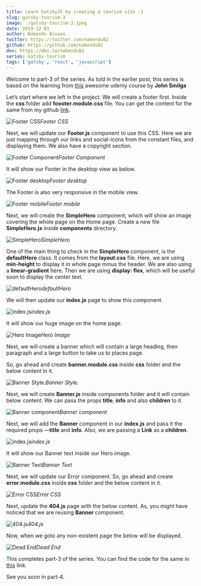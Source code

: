 ```yaml
---
title: Learn GatsbyJS by creating a tourism site -3
slug: gatsby-tourism-3
image: ./gatsby-tourism-3.jpeg
date: 2019-12-01
author: Nabendu Biswas
twitter: https://twitter.com/nabendu82
github: https://github.com/nabendu82
dev: https://dev.to/nabendu82
series: Gatsby-tourism
tags: ['gatsby', 'react', 'javascript']
---
```


Welcome to part-3 of the series. As told in the earlier post, this series is based on the learning from [this](https://www.udemy.com/course/gatsby-tutorial-and-projects-course/) awesome udemy course by **John Smilga**

Let’s start where we left in the project. We will create a footer first. Inside the **css** folder add **foooter.module.css** file. You can get the content for the same from my github [link](https://github.com/nabendu82/gatsbyTourism).

![Footer CSS](https://ik.imagekit.io/thewebdev/GatsbyTourism/3/1_qwjc1XkBsv.png)*Footer CSS*

Next, we will update our **Footer.js** component to use this CSS. Here we are just mapping through our links and social-icons from the constant files, and displaying them. We also have a copyright section.

![Footer Component](https://ik.imagekit.io/thewebdev/GatsbyTourism/3/2_gdSuWmewLD.png)*Footer Component*

It will show our Footer in the desktop view as below.

![Footer desktop](https://ik.imagekit.io/thewebdev/GatsbyTourism/3/3_Wz0UYXy2s.png)*Footer desktop*

The Footer is also very responsive in the mobile view.

<div className={styles.image__small}>

![Footer mobile](https://ik.imagekit.io/thewebdev/GatsbyTourism/3/4_uM3QKs3Jy8.png)*Footer mobile*

</div>

Next, we will create the **SimpleHero** component, which will show an image covering the whole page on the Home page. Create a new file **SimpleHero.js** inside **components** directory.

![SimpleHero](https://ik.imagekit.io/thewebdev/GatsbyTourism/3/5_yEaaJAY4X.png)*SimpleHero*

One of the main thing to check in the **SimpleHero** component, is the **defaultHero** class. It comes from the **layout.css** file. Here, we are using **min-height** to display it in whole page minus the header. We are also using a **linear-gradient** here. Then we are using **display: flex**, which will be useful soon to display the center text.

![defaultHero](https://ik.imagekit.io/thewebdev/GatsbyTourism/3/5.2_oyEqcM1zJq.png)*defaultHero*

We will then update our **index.js** page to show this component.

![index.js](https://ik.imagekit.io/thewebdev/GatsbyTourism/3/6_QEdtrrnJ-U.png)*index.js*

It will show our huge image on the home page.

![Hero Image](https://ik.imagekit.io/thewebdev/GatsbyTourism/3/7_RGSJkLEySO.png)*Hero Image*

Next, we will create a banner which will contain a large heading, then paragraph and a large button to take us to places page.

So, go ahead and create **banner.module.css** inside **css** folder and the below content in it.

![Banner Style.](https://ik.imagekit.io/thewebdev/GatsbyTourism/3/8_3MeSu_1nPA.png)*Banner Style.*

Next, we will create **Banner.js** inside components folder and it will contain below content. We can pass the props **title**, **info** and also **children** to it.

![Banner component](https://ik.imagekit.io/thewebdev/GatsbyTourism/3/9_mSUDR70DSE.png)*Banner component*

Next, we will add the **Banner** component in our **index.js** and pass it the required props —**title** and **info**. Also, we are passing a **Link** as a **children**.

![index.js](https://ik.imagekit.io/thewebdev/GatsbyTourism/3/10_eqKxLFvhI.png)*index.js*

It will show our Banner text inside our Hero image.

![Banner Text](https://ik.imagekit.io/thewebdev/GatsbyTourism/3/11_fPaNS5gpy.png)*Banner Text*

Next, we will update our Error component. So, go ahead and create **error.module.css** inside **css** folder and the below content in it.

![Error CSS](https://ik.imagekit.io/thewebdev/GatsbyTourism/3/12_0uI0bPn0D.png)*Error CSS*

Next, update the **404.js** page with the below content. As, you might have noticed that we are reusing **Banner** component.

![404.js](https://ik.imagekit.io/thewebdev/GatsbyTourism/3/13_RiP-L7bhI.png)*404.js*

Now, when we goto any non-existent page the below will be displayed.

![Dead End](https://ik.imagekit.io/thewebdev/GatsbyTourism/3/14_u03QJ466e.png)*Dead End*

This completes part-3 of the series. You can find the code for the same in [this](https://github.com/nabendu82/gatsbyTourism) link.

See you soon in part-4.

